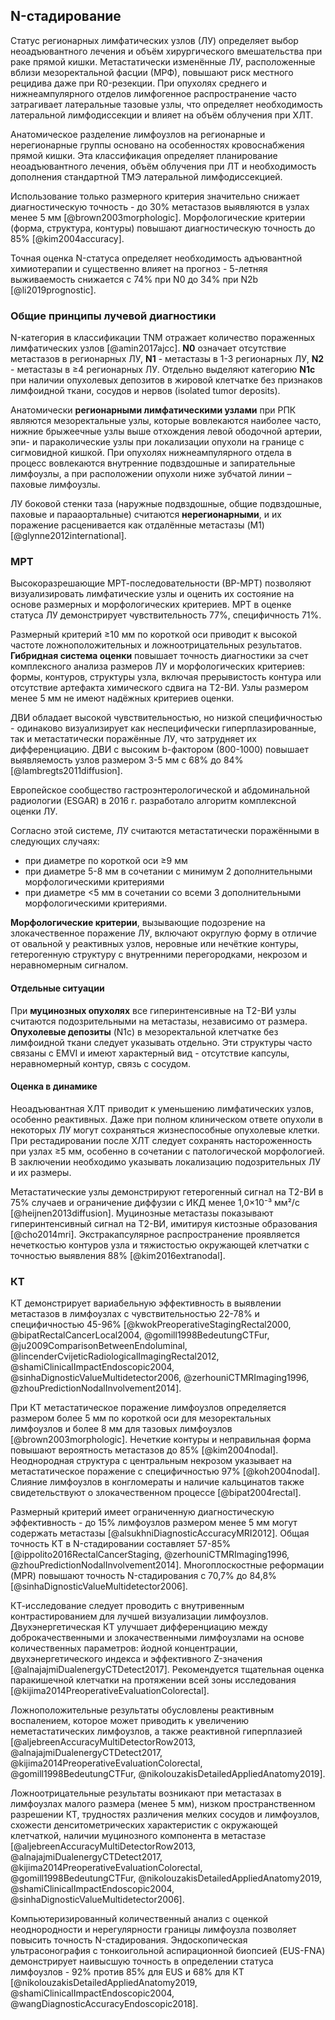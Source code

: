 ## N-стадирование

Статус регионарных лимфатических узлов (ЛУ) определяет выбор неоадъювантного лечения и объём хирургического вмешательства при раке прямой кишки. Метастатически изменённые ЛУ, расположенные вблизи мезоректальной фасции (МРФ), повышают риск местного рецидива даже при R0-резекции. При опухолях среднего и нижнеампулярного отделов лимфогенное распространение часто затрагивает латеральные тазовые узлы, что определяет необходимость латеральной лимфодиссекции и влияет на объём облучения при ХЛТ.

Анатомическое разделение лимфоузлов на регионарные и нерегионарные группы основано на особенностях кровоснабжения прямой кишки. Эта классификация определяет планирование неоадъювантного лечения, объём облучения при ЛТ и необходимость дополнения стандартной ТМЭ латеральной лимфодиссекцией.

Использование только размерного критерия значительно снижает диагностическую точность - до 30% метастазов выявляются в узлах менее 5 мм [@brown2003morphologic]. Морфологические критерии (форма, структура, контуры) повышают диагностическую точность до 85% [@kim2004accuracy].

Точная оценка N-статуса определяет необходимость адъювантной химиотерапии и существенно влияет на прогноз - 5-летняя выживаемость снижается с 74% при N0 до 34% при N2b [@li2019prognostic].

### Общие принципы лучевой диагностики

N-категория в классификации TNM отражает количество пораженных лимфатических узлов [@amin2017ajcc]. **N0** означает отсутствие метастазов в регионарных ЛУ, **N1** - метастазы в 1-3 регионарных ЛУ, **N2** - метастазы в ≥4 регионарных ЛУ. Отдельно выделяют категорию **N1c** при наличии опухолевых депозитов в жировой клетчатке без признаков лимфоидной ткани, сосудов и нервов (isolated tumor deposits).

Анатомически **регионарными лимфатическими узлами** при РПК являются мезоректальные узлы, которые вовлекаются наиболее часто, нижние брыжеечные узлы выше отхождения левой ободочной артерии, эпи- и параколические узлы при локализации опухоли на границе с сигмовидной кишкой. При опухолях нижнеампулярного отдела в процесс вовлекаются внутренние подвздошные и запирательные лимфоузлы, а при расположении опухоли ниже зубчатой линии -- паховые лимфоузлы.

ЛУ боковой стенки таза (наружные подвздошные, общие подвздошные, паховые и парааортальные) считаются **нерегионарными**, и их поражение расценивается как отдалённые метастазы (M1) [@glynne2012international].

### МРТ

Высокоразрешающие МРТ-последовательности (ВР-МРТ) позволяют визуализировать лимфатические узлы и оценить их состояние на основе размерных и морфологических критериев. МРТ в оценке статуса ЛУ демонстрирует чувствительность 77%, специфичность 71%.

Размерный критерий ≥10 мм по короткой оси приводит к высокой частоте ложноположительных и ложноотрицательных результатов. **Гибридная система оценки** повышает точность диагностики за счет комплексного анализа размеров ЛУ и морфологических критериев: формы, контуров, структуры узла, включая прерывистость контура или отсутствие артефакта химического сдвига на Т2-ВИ. Узлы размером менее 5 мм не имеют надёжных критериев оценки.

ДВИ обладает высокой чувствительностью, но низкой специфичностью - одинаково визуализирует как неспецифически гиперплазированные, так и метастатически поражённые ЛУ, что затрудняет их дифференциацию. ДВИ с высоким b-фактором (800-1000) повышает выявляемость узлов размером 3-5 мм с 68% до 84% [@lambregts2011diffusion].

Европейское сообщество гастроэнтерологической и абдоминальной радиологии (ESGAR) в 2016 г. разработало алгоритм комплексной оценки ЛУ.

Согласно этой системе, ЛУ считаются метастатически поражёнными в следующих случаях:

- при диаметре по короткой оси ≥9 мм
- при диаметре 5-8 мм в сочетании с минимум 2 дополнительными морфологическими критериями
- при диаметре <5 мм в сочетании со всеми 3 дополнительными морфологическими критериями.

**Морфологические критерии**, вызывающие подозрение на злокачественное поражение ЛУ, включают округлую форму в отличие от овальной у реактивных узлов, неровные или нечёткие контуры, гетерогенную структуру с внутренними перегородками, некрозом и неравномерным сигналом.

#### Отдельные ситуации

При **муцинозных опухолях** все гиперинтенсивные на Т2-ВИ узлы считаются подозрительными на метастазы, независимо от размера. **Опухолевые депозиты** (N1c) в мезоректальной клетчатке без лимфоидной ткани следует указывать отдельно. Эти структуры часто связаны с EMVI и имеют характерный вид - отсутствие капсулы, неравномерный контур, связь с сосудом.

#### Оценка в динамике

Неоадъювантная ХЛТ приводит к уменьшению лимфатических узлов, особенно реактивных. Даже при полном клиническом ответе опухоли в некоторых ЛУ могут сохраняться жизнеспособные опухолевые клетки. При рестадировании после ХЛТ следует сохранять настороженность при узлах ≥5 мм, особенно в сочетании с патологической морфологией. В заключении необходимо указывать локализацию подозрительных ЛУ и их размеры.

Метастатические узлы демонстрируют гетерогенный сигнал на Т2-ВИ в 75% случаев и ограничение диффузии с ИКД менее 1,0×10⁻³ мм²/с [@heijnen2013diffusion]. Муцинозные метастазы показывают гиперинтенсивный сигнал на Т2-ВИ, имитируя кистозные образования [@cho2014mri]. Экстракапсулярное распространение проявляется нечеткостью контуров узла и тяжистостью окружающей клетчатки с точностью выявления 88% [@kim2016extranodal].

### КТ

КТ демонстрирует вариабельную эффективность в выявлении метастазов в лимфоузлах с чувствительностью 22-78% и специфичностью 45-96% [@kwokPreoperativeStagingRectal2000, @bipatRectalCancerLocal2004, @gomill1998BedeutungCTFur, @ju2009ComparisonBetweenEndoluminal, @lincenderCvijeticRadiologicalImagingRectal2012, @shamiClinicalImpactEndoscopic2004, @sinhaDignosticValueMultidetector2006, @zerhouniCTMRImaging1996, @zhouPredictionNodalInvolvement2014].

При КТ метастатическое поражение лимфоузлов определяется размером более 5 мм по короткой оси для мезоректальных лимфоузлов и более 8 мм для тазовых лимфоузлов [@brown2003morphologic]. Нечеткие контуры и неправильная форма повышают вероятность метастазов до 85% [@kim2004nodal]. Неоднородная структура с центральным некрозом указывает на метастатическое поражение с специфичностью 97% [@koh2004nodal]. Слияние лимфоузлов в конгломераты и наличие кальцинатов также свидетельствуют о злокачественном процессе [@bipat2004rectal].

Размерный критерий имеет ограниченную диагностическую эффективность - до 15% лимфоузлов размером менее 5 мм могут содержать метастазы [@alsukhniDiagnosticAccuracyMRI2012]. Общая точность КТ в N-стадировании составляет 57-85% [@ippolito2016RectalCancerStaging, @zerhouniCTMRImaging1996, @zhouPredictionNodalInvolvement2014]. Многоплоскостные реформации (MPR) повышают точность N-стадирования с 70,7% до 84,8% [@sinhaDignosticValueMultidetector2006].

КТ-исследование следует проводить с внутривенным контрастированием для лучшей визуализации лимфоузлов. Двухэнергетическая КТ улучшает дифференциацию между доброкачественными и злокачественными лимфоузлами на основе количественных параметров: йодной концентрации, двухэнергетического индекса и эффективного Z-значения [@alnajajmiDualenergyCTDetect2017]. Рекомендуется тщательная оценка паракишечной клетчатки на протяжении всей зоны исследования [@kijima2014PreoperativeEvaluationColorectal].

Ложноположительные результаты обусловлены реактивным воспалением, которое может приводить к увеличению неметастатических лимфоузлов, а также реактивной гиперплазией [@aljebreenAccuracyMultiDetectorRow2013, @alnajajmiDualenergyCTDetect2017, @kijima2014PreoperativeEvaluationColorectal, @gomill1998BedeutungCTFur, @nikolouzakisDetailedAppliedAnatomy2019].

Ложноотрицательные результаты возникают при метастазах в лимфоузлах малого размера (менее 5 мм), низком пространственном разрешении КТ, трудностях различения мелких сосудов и лимфоузлов, схожести денситометрических характеристик с окружающей клетчаткой, наличии муцинозного компонента в метастазе [@aljebreenAccuracyMultiDetectorRow2013, @alnajajmiDualenergyCTDetect2017, @kijima2014PreoperativeEvaluationColorectal, @gomill1998BedeutungCTFur, @nikolouzakisDetailedAppliedAnatomy2019, @shamiClinicalImpactEndoscopic2004, @sinhaDignosticValueMultidetector2006].

Компьютеризированный количественный анализ с оценкой неоднородности и нерегулярности границы лимфоузла позволяет повысить точность N-стадирования. Эндоскопическая ультрасонография с тонкоигольной аспирационной биопсией (EUS-FNA) демонстрирует наивысшую точность в определении статуса лимфоузлов - 92% против 85% для EUS и 68% для КТ [@nikolouzakisDetailedAppliedAnatomy2019, @shamiClinicalImpactEndoscopic2004, @wangDiagnosticAccuracyEndoscopic2018].
